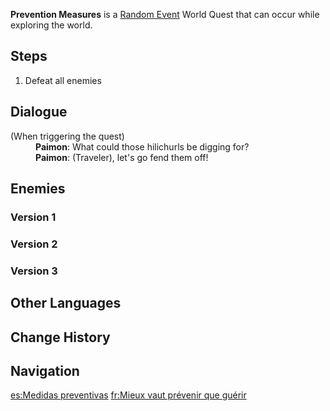 {{Quest Infobox
|id             = 
|image          = Prevention Measures.png
|type           = World
|group          = Random Event
|region         = Mondstadt
|startLocation  = [[Cape Oath]], [[Mondstadt]]
|startLocation2 = [[Stormbearer Mountains]], Mondstadt
|startLocation3 = [[Starfell Valley]], Mondstadt
|startLocation4 = [[Galesong Hill]], Mondstadt
|startLocation5 = [[Wolvendom]], Mondstadt
|other          = *AR-Dependent Rewards
|characters     = Paimon; Traveler
}}
'''Prevention Measures''' is a [[Random Event]] World Quest that can occur while exploring the world.

==Steps==
# Defeat all enemies

==Dialogue==
{{Dialogue start}}
;(When triggering the quest)
:'''Paimon''': What could those hilichurls be digging for?
:'''Paimon''': (Traveler), let's go fend them off!
{{Dialogue end}}

==Enemies==
===Version 1===
{{Enemy List|Hilichurl Grenadier*1-2;Hydro Samachurl;Wooden Shield Hilichurl Guard}}

===Version 2===
{{Enemy List|Hilichurl Grenadier;Hilichurl*2}}

===Version 3===
{{Enemy List|Hilichurl Grenadier;Hydro Samachurl;Wooden Shieldwall Mitachurl}}

==Other Languages==
{{Other Languages
|en      = Prevention Measures
|zhs     = 防患于未然
|zhs_rm  = Fáng Huàn Yú Wèi Rán
|zht     = 防犯於未然
|zht_rm  = Fáng Huàn Yú Wèi Rán
|zh_tl   = Prevent Problems Before They Occur
|ja      = 転ばぬ先の杖
|ja_rm   = Korobanu Saki no Tsue
|ja_tl   = Prevention is Better Than Cure
|ko      = 사고 방지
|ko_rm   = Sago Bangji
|ko_tl   = Accident Prevention
|es      = Medidas preventivas
|es_tl   = Preventative Measures
|fr      = Mieux vaut prévenir que guérir
|fr_tl   = Prevention Is Better Than Cure
|ru      = Превентивные меры
|ru_tl   = Prevention Measures
|th      = มาตรการป้องกัน
|th_rm   = 
|th_tl   = Protection Measures
|vi      = Đề Phòng Hiểm Họa
|vi_tl   = 
|de      = Vorsorge
|de_tl   = Provisions
|id      = Tindakan Pencegahan
|id_tl   = Prevention Measures
|pt      = Medidas Preventivas
|pt_tl   = 
|tr      = Koruma Tedbirleri
|tr_tl   = 
|it      = Misure preventive
|it_tl   = 
}}

==Change History==
{{Change History|1.0}}

==Navigation==
{{Quests by Type Navbox|type=Random Events}}

[[es:Medidas preventivas]]
[[fr:Mieux vaut prévenir que guérir]]